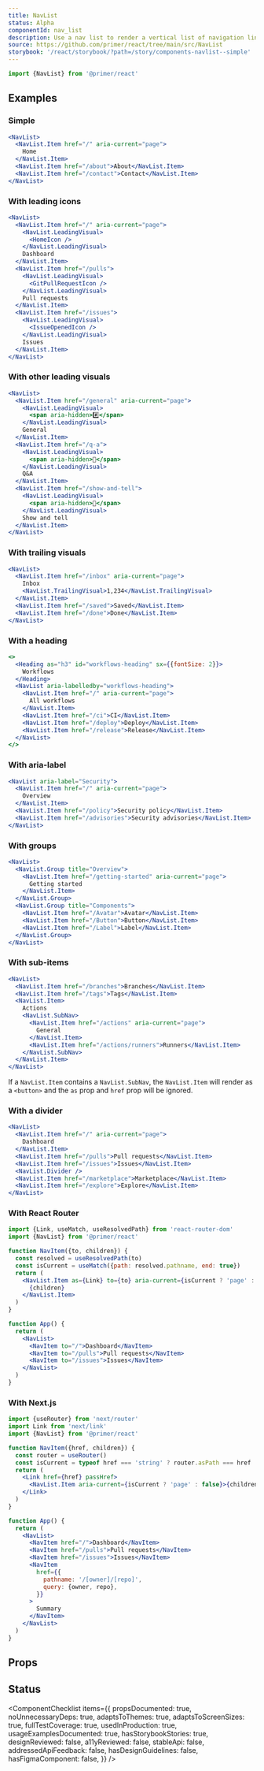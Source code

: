 ```yaml
---
title: NavList
status: Alpha
componentId: nav_list
description: Use a nav list to render a vertical list of navigation links.
source: https://github.com/primer/react/tree/main/src/NavList
storybook: '/react/storybook/?path=/story/components-navlist--simple'
---
```



```js
import {NavList} from '@primer/react'
```

## Examples

### Simple

```jsx live drafts
<NavList>
  <NavList.Item href="/" aria-current="page">
    Home
  </NavList.Item>
  <NavList.Item href="/about">About</NavList.Item>
  <NavList.Item href="/contact">Contact</NavList.Item>
</NavList>
```

### With leading icons

```jsx live drafts
<NavList>
  <NavList.Item href="/" aria-current="page">
    <NavList.LeadingVisual>
      <HomeIcon />
    </NavList.LeadingVisual>
    Dashboard
  </NavList.Item>
  <NavList.Item href="/pulls">
    <NavList.LeadingVisual>
      <GitPullRequestIcon />
    </NavList.LeadingVisual>
    Pull requests
  </NavList.Item>
  <NavList.Item href="/issues">
    <NavList.LeadingVisual>
      <IssueOpenedIcon />
    </NavList.LeadingVisual>
    Issues
  </NavList.Item>
</NavList>
```

### With other leading visuals

```jsx live drafts
<NavList>
  <NavList.Item href="/general" aria-current="page">
    <NavList.LeadingVisual>
      <span aria-hidden>#️⃣</span>
    </NavList.LeadingVisual>
    General
  </NavList.Item>
  <NavList.Item href="/q-a">
    <NavList.LeadingVisual>
      <span aria-hidden>🙏</span>
    </NavList.LeadingVisual>
    Q&A
  </NavList.Item>
  <NavList.Item href="/show-and-tell">
    <NavList.LeadingVisual>
      <span aria-hidden>🙌</span>
    </NavList.LeadingVisual>
    Show and tell
  </NavList.Item>
</NavList>
```

### With trailing visuals

```jsx live drafts
<NavList>
  <NavList.Item href="/inbox" aria-current="page">
    Inbox
    <NavList.TrailingVisual>1,234</NavList.TrailingVisual>
  </NavList.Item>
  <NavList.Item href="/saved">Saved</NavList.Item>
  <NavList.Item href="/done">Done</NavList.Item>
</NavList>
```

### With a heading

```jsx live drafts
<>
  <Heading as="h3" id="workflows-heading" sx={{fontSize: 2}}>
    Workflows
  </Heading>
  <NavList aria-labelledby="workflows-heading">
    <NavList.Item href="/" aria-current="page">
      All workflows
    </NavList.Item>
    <NavList.Item href="/ci">CI</NavList.Item>
    <NavList.Item href="/deploy">Deploy</NavList.Item>
    <NavList.Item href="/release">Release</NavList.Item>
  </NavList>
</>
```

### With aria-label

```jsx live drafts
<NavList aria-label="Security">
  <NavList.Item href="/" aria-current="page">
    Overview
  </NavList.Item>
  <NavList.Item href="/policy">Security policy</NavList.Item>
  <NavList.Item href="/advisories">Security advisories</NavList.Item>
</NavList>
```

### With groups

```jsx live drafts
<NavList>
  <NavList.Group title="Overview">
    <NavList.Item href="/getting-started" aria-current="page">
      Getting started
    </NavList.Item>
  </NavList.Group>
  <NavList.Group title="Components">
    <NavList.Item href="/Avatar">Avatar</NavList.Item>
    <NavList.Item href="/Button">Button</NavList.Item>
    <NavList.Item href="/Label">Label</NavList.Item>
  </NavList.Group>
</NavList>
```

### With sub-items

```jsx live drafts
<NavList>
  <NavList.Item href="/branches">Branches</NavList.Item>
  <NavList.Item href="/tags">Tags</NavList.Item>
  <NavList.Item>
    Actions
    <NavList.SubNav>
      <NavList.Item href="/actions" aria-current="page">
        General
      </NavList.Item>
      <NavList.Item href="/actions/runners">Runners</NavList.Item>
    </NavList.SubNav>
  </NavList.Item>
</NavList>
```

<Note variant="warning">

If a `NavList.Item` contains a `NavList.SubNav`, the `NavList.Item` will render as a `<button>` and the `as` prop and `href` prop will be ignored.

</Note>

### With a divider

```jsx live drafts
<NavList>
  <NavList.Item href="/" aria-current="page">
    Dashboard
  </NavList.Item>
  <NavList.Item href="/pulls">Pull requests</NavList.Item>
  <NavList.Item href="/issues">Issues</NavList.Item>
  <NavList.Divider />
  <NavList.Item href="/marketplace">Marketplace</NavList.Item>
  <NavList.Item href="/explore">Explore</NavList.Item>
</NavList>
```

### With React Router

```jsx
import {Link, useMatch, useResolvedPath} from 'react-router-dom'
import {NavList} from '@primer/react'

function NavItem({to, children}) {
  const resolved = useResolvedPath(to)
  const isCurrent = useMatch({path: resolved.pathname, end: true})
  return (
    <NavList.Item as={Link} to={to} aria-current={isCurrent ? 'page' : undefined}>
      {children}
    </NavList.Item>
  )
}

function App() {
  return (
    <NavList>
      <NavItem to="/">Dashboard</NavItem>
      <NavItem to="/pulls">Pull requests</NavItem>
      <NavItem to="/issues">Issues</NavItem>
    </NavList>
  )
}
```

### With Next.js

```jsx
import {useRouter} from 'next/router'
import Link from 'next/link'
import {NavList} from '@primer/react'

function NavItem({href, children}) {
  const router = useRouter()
  const isCurrent = typeof href === 'string' ? router.asPath === href : router.pathname === href.pathname
  return (
    <Link href={href} passHref>
      <NavList.Item aria-current={isCurrent ? 'page' : false}>{children}</NavList.Item>
    </Link>
  )
}

function App() {
  return (
    <NavList>
      <NavItem href="/">Dashboard</NavItem>
      <NavItem href="/pulls">Pull requests</NavItem>
      <NavItem href="/issues">Issues</NavItem>
      <NavItem
        href={{
          pathname: '/[owner]/[repo]',
          query: {owner, repo},
        }}
      >
        Summary
      </NavItem>
    </NavList>
  )
}
```

## Props

<ComponentProps data={data} />

## Status

<ComponentChecklist
  items={{
    propsDocumented: true,
    noUnnecessaryDeps: true,
    adaptsToThemes: true,
    adaptsToScreenSizes: true,
    fullTestCoverage: true,
    usedInProduction: true,
    usageExamplesDocumented: true,
    hasStorybookStories: true,
    designReviewed: false,
    a11yReviewed: false,
    stableApi: false,
    addressedApiFeedback: false,
    hasDesignGuidelines: false,
    hasFigmaComponent: false,
  }}
/>

